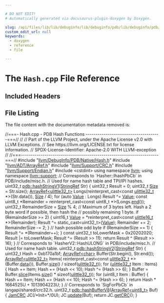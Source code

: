```yaml
---

# DO NOT EDIT!
# Automatically generated via docusaurus-plugin-doxygen by Doxygen.

slug: /api/files/lib/lib/debuginfo/lib/debuginfo/pdb/lib/debuginfo/pdb/native/hash-cpp
custom_edit_url: null
keywords:
  - doxygen
  - reference
  - file

---
```





# The `Hash.cpp` File Reference

<DoxygenPage pluginConfig={pluginConfig}>



## Included Headers

<IncludesList>
<IncludesListItem
  filePath="llvm/DebugInfo/PDB/Native/Hash.h"
  permalink="/docs/api/files/include/include/llvm/include/llvm/debuginfo/include/llvm/debuginfo/pdb/include/llvm/debuginfo/pdb/native/hash-h"
  isLocal="true" />
<IncludesListItem
  filePath="llvm/ADT/ArrayRef.h"
  permalink="/docs/api/files/include/include/llvm/include/llvm/adt/arrayref-h"
  isLocal="true" />
<IncludesListItem
  filePath="llvm/Support/CRC.h"
  permalink="/docs/api/files/include/include/llvm/include/llvm/support/crc-h"
  isLocal="true" />
<IncludesListItem
  filePath="llvm/Support/Endian.h"
  permalink="/docs/api/files/include/include/llvm/include/llvm/support/endian-h"
  isLocal="true" />
<IncludesListItem
  filePath="cstdint"
  permalink=""
  isLocal="false" />
</IncludesList>


## File Listing

The file content with the documentation metadata removed is:

<ProgramListing>

<Link id="l00001" /><CodeLine lineNumber="1"><Highlight kind="comment">//===- Hash.cpp - PDB Hash Functions --------------------------------------===//</Highlight><Highlight kind="normal"></Highlight></CodeLine>
<Link id="l00002" /><CodeLine lineNumber="2"><Highlight kind="normal"></Highlight><Highlight kind="comment">//</Highlight><Highlight kind="normal"></Highlight></CodeLine>
<Link id="l00003" /><CodeLine lineNumber="3"><Highlight kind="normal"></Highlight><Highlight kind="comment">// Part of the LLVM Project, under the Apache License v2.0 with LLVM Exceptions.</Highlight><Highlight kind="normal"></Highlight></CodeLine>
<Link id="l00004" /><CodeLine lineNumber="4"><Highlight kind="normal"></Highlight><Highlight kind="comment">// See https://llvm.org/LICENSE.txt for license information.</Highlight><Highlight kind="normal"></Highlight></CodeLine>
<Link id="l00005" /><CodeLine lineNumber="5"><Highlight kind="normal"></Highlight><Highlight kind="comment">// SPDX-License-Identifier: Apache-2.0 WITH LLVM-exception</Highlight><Highlight kind="normal"></Highlight></CodeLine>
<Link id="l00006" /><CodeLine lineNumber="6"><Highlight kind="normal"></Highlight><Highlight kind="comment">//</Highlight><Highlight kind="normal"></Highlight></CodeLine>
<Link id="l00007" /><CodeLine lineNumber="7"><Highlight kind="normal"></Highlight><Highlight kind="comment">//===----------------------------------------------------------------------===//</Highlight><Highlight kind="normal"></Highlight></CodeLine>
<Link id="l00008" /><CodeLine lineNumber="8"><Highlight kind="normal"></Highlight></CodeLine>
<Link id="l00009" /><CodeLine lineNumber="9"><Highlight kind="normal"></Highlight><Highlight kind="preprocessor">#include &quot;<a href="/docs/api/files/include/include/llvm/include/llvm/debuginfo/include/llvm/debuginfo/pdb/include/llvm/debuginfo/pdb/native/hash-h">llvm/DebugInfo/PDB/Native/Hash.h</a>&quot;</Highlight><Highlight kind="normal"></Highlight></CodeLine>
<Link id="l00010" /><CodeLine lineNumber="10"><Highlight kind="normal"></Highlight><Highlight kind="preprocessor">#include &quot;<a href="/docs/api/files/include/include/llvm/include/llvm/adt/arrayref-h">llvm/ADT/ArrayRef.h</a>&quot;</Highlight><Highlight kind="normal"></Highlight></CodeLine>
<Link id="l00011" /><CodeLine lineNumber="11"><Highlight kind="normal"></Highlight><Highlight kind="preprocessor">#include &quot;<a href="/docs/api/files/include/include/llvm/include/llvm/support/crc-h">llvm/Support/CRC.h</a>&quot;</Highlight><Highlight kind="normal"></Highlight></CodeLine>
<Link id="l00012" /><CodeLine lineNumber="12"><Highlight kind="normal"></Highlight><Highlight kind="preprocessor">#include &quot;<a href="/docs/api/files/include/include/llvm/include/llvm/support/endian-h">llvm/Support/Endian.h</a>&quot;</Highlight><Highlight kind="normal"></Highlight></CodeLine>
<Link id="l00013" /><CodeLine lineNumber="13"><Highlight kind="normal"></Highlight><Highlight kind="preprocessor">#include &lt;cstdint&gt;</Highlight><Highlight kind="normal"></Highlight></CodeLine>
<Link id="l00014" /><CodeLine lineNumber="14"><Highlight kind="normal"></Highlight></CodeLine>
<Link id="l00015" /><CodeLine lineNumber="15"><Highlight kind="normal"></Highlight><Highlight kind="keyword">using namespace </Highlight><Highlight kind="normal"><a href="/docs/api/namespaces/llvm">llvm</a>;</Highlight></CodeLine>
<Link id="l00016" /><CodeLine lineNumber="16"><Highlight kind="normal"></Highlight><Highlight kind="keyword">using namespace </Highlight><Highlight kind="normal"><a href="/docs/api/namespaces/llvm/support">llvm::support</a>;</Highlight></CodeLine>
<Link id="l00017" /><CodeLine lineNumber="17"><Highlight kind="normal"></Highlight></CodeLine>
<Link id="l00018" /><CodeLine lineNumber="18"><Highlight kind="normal"></Highlight><Highlight kind="comment">// Corresponds to &#96;Hasher::lhashPbCb&#96; in PDB/include/misc.h.</Highlight><Highlight kind="normal"></Highlight></CodeLine>
<Link id="l00019" /><CodeLine lineNumber="19"><Highlight kind="normal"></Highlight><Highlight kind="comment">// Used for name hash table and TPI/IPI hashes.</Highlight><Highlight kind="normal"></Highlight></CodeLine>
<Link id="l00020" /><CodeLine lineNumber="20" lineLink="/docs/api/namespaces/llvm/pdb/#a1737ab2b5a4c39b8eb3fcbd2e47abb65"><Highlight kind="normal">uint32&#95;t <a href="/docs/api/namespaces/llvm/pdb/#a1737ab2b5a4c39b8eb3fcbd2e47abb65">pdb::hashStringV1</a>(<a href="/docs/api/classes/llvm/stringref">StringRef</a> Str) &#123;</Highlight></CodeLine>
<Link id="l00021" /><CodeLine lineNumber="21"><Highlight kind="normal">  uint32&#95;t Result = 0;</Highlight></CodeLine>
<Link id="l00022" /><CodeLine lineNumber="22"><Highlight kind="normal">  uint32&#95;t <a href="/docs/api/files/lib/lib/analysis/inlineorder-cpp/#a7ee6f0cb51c3b9056199e9a0001fe8c3a6f6cb72d544962fa333e2e34ce64f719">Size</a> = Str.size();</Highlight></CodeLine>
<Link id="l00023" /><CodeLine lineNumber="23"><Highlight kind="normal"></Highlight></CodeLine>
<Link id="l00024" /><CodeLine lineNumber="24"><Highlight kind="normal">  <a href="/docs/api/classes/llvm/arrayref">ArrayRef&lt;ulittle32&#95;t&gt;</a> Longs(</Highlight><Highlight kind="keyword">reinterpret&#95;cast&lt;</Highlight><Highlight kind="keyword">const </Highlight><Highlight kind="normal"><a href="/docs/api/namespaces/llvm/support/#a206b37274fa3e908017da357d12724d1">ulittle32&#95;t</a> &#42;</Highlight><Highlight kind="keyword">&gt;</Highlight><Highlight kind="normal">(Str.data()),</Highlight></CodeLine>
<Link id="l00025" /><CodeLine lineNumber="25"><Highlight kind="normal">                              <a href="/docs/api/files/lib/lib/analysis/inlineorder-cpp/#a7ee6f0cb51c3b9056199e9a0001fe8c3a6f6cb72d544962fa333e2e34ce64f719">Size</a> / 4);</Highlight></CodeLine>
<Link id="l00026" /><CodeLine lineNumber="26"><Highlight kind="normal"></Highlight></CodeLine>
<Link id="l00027" /><CodeLine lineNumber="27"><Highlight kind="normal">  </Highlight><Highlight kind="keywordflow">for</Highlight><Highlight kind="normal"> (</Highlight><Highlight kind="keyword">auto</Highlight><Highlight kind="normal"> <a href="/docs/api/classes/llvm/value">Value</a> : Longs)</Highlight></CodeLine>
<Link id="l00028" /><CodeLine lineNumber="28"><Highlight kind="normal">    Result ^= <a href="/docs/api/classes/llvm/value">Value</a>;</Highlight></CodeLine>
<Link id="l00029" /><CodeLine lineNumber="29"><Highlight kind="normal"></Highlight></CodeLine>
<Link id="l00030" /><CodeLine lineNumber="30"><Highlight kind="normal">  </Highlight><Highlight kind="keyword">const</Highlight><Highlight kind="normal"> uint8&#95;t &#42;Remainder = </Highlight><Highlight kind="keyword">reinterpret&#95;cast&lt;</Highlight><Highlight kind="keyword">const </Highlight><Highlight kind="normal">uint8&#95;t &#42;</Highlight><Highlight kind="keyword">&gt;</Highlight><Highlight kind="normal">(Longs.<a href="/docs/api/classes/llvm/arrayref/#a7ca5197533a9c1fb8a2bd30587fcec6b">end</a>());</Highlight></CodeLine>
<Link id="l00031" /><CodeLine lineNumber="31"><Highlight kind="normal">  uint32&#95;t RemainderSize = <a href="/docs/api/files/lib/lib/analysis/inlineorder-cpp/#a7ee6f0cb51c3b9056199e9a0001fe8c3a6f6cb72d544962fa333e2e34ce64f719">Size</a> % 4;</Highlight></CodeLine>
<Link id="l00032" /><CodeLine lineNumber="32"><Highlight kind="normal"></Highlight></CodeLine>
<Link id="l00033" /><CodeLine lineNumber="33"><Highlight kind="normal">  </Highlight><Highlight kind="comment">// Maximum of 3 bytes left.  Hash a 2 byte word if possible, then hash the</Highlight><Highlight kind="normal"></Highlight></CodeLine>
<Link id="l00034" /><CodeLine lineNumber="34"><Highlight kind="normal">  </Highlight><Highlight kind="comment">// possibly remaining 1 byte.</Highlight><Highlight kind="normal"></Highlight></CodeLine>
<Link id="l00035" /><CodeLine lineNumber="35"><Highlight kind="normal">  </Highlight><Highlight kind="keywordflow">if</Highlight><Highlight kind="normal"> (RemainderSize &gt;= 2) &#123;</Highlight></CodeLine>
<Link id="l00036" /><CodeLine lineNumber="36"><Highlight kind="normal">    uint16&#95;t <a href="/docs/api/classes/llvm/value">Value</a> = &#42;</Highlight><Highlight kind="keyword">reinterpret&#95;cast&lt;</Highlight><Highlight kind="keyword">const </Highlight><Highlight kind="normal"><a href="/docs/api/namespaces/llvm/support/#a4e29b3df92632c930b82161555c3b8d6">ulittle16&#95;t</a> &#42;</Highlight><Highlight kind="keyword">&gt;</Highlight><Highlight kind="normal">(Remainder);</Highlight></CodeLine>
<Link id="l00037" /><CodeLine lineNumber="37"><Highlight kind="normal">    Result ^= </Highlight><Highlight kind="keyword">static&#95;cast&lt;</Highlight><Highlight kind="normal">uint32&#95;t</Highlight><Highlight kind="keyword">&gt;</Highlight><Highlight kind="normal">(<a href="/docs/api/classes/llvm/value">Value</a>);</Highlight></CodeLine>
<Link id="l00038" /><CodeLine lineNumber="38"><Highlight kind="normal">    Remainder += 2;</Highlight></CodeLine>
<Link id="l00039" /><CodeLine lineNumber="39"><Highlight kind="normal">    RemainderSize -= 2;</Highlight></CodeLine>
<Link id="l00040" /><CodeLine lineNumber="40"><Highlight kind="normal">  &#125;</Highlight></CodeLine>
<Link id="l00041" /><CodeLine lineNumber="41"><Highlight kind="normal"></Highlight></CodeLine>
<Link id="l00042" /><CodeLine lineNumber="42"><Highlight kind="normal">  </Highlight><Highlight kind="comment">// hash possible odd byte</Highlight><Highlight kind="normal"></Highlight></CodeLine>
<Link id="l00043" /><CodeLine lineNumber="43"><Highlight kind="normal">  </Highlight><Highlight kind="keywordflow">if</Highlight><Highlight kind="normal"> (RemainderSize == 1) &#123;</Highlight></CodeLine>
<Link id="l00044" /><CodeLine lineNumber="44"><Highlight kind="normal">    Result ^= &#42;(Remainder++);</Highlight></CodeLine>
<Link id="l00045" /><CodeLine lineNumber="45"><Highlight kind="normal">  &#125;</Highlight></CodeLine>
<Link id="l00046" /><CodeLine lineNumber="46"><Highlight kind="normal"></Highlight></CodeLine>
<Link id="l00047" /><CodeLine lineNumber="47"><Highlight kind="normal">  </Highlight><Highlight kind="keyword">const</Highlight><Highlight kind="normal"> uint32&#95;t toLowerMask = 0x20202020;</Highlight></CodeLine>
<Link id="l00048" /><CodeLine lineNumber="48"><Highlight kind="normal">  Result |= toLowerMask;</Highlight></CodeLine>
<Link id="l00049" /><CodeLine lineNumber="49"><Highlight kind="normal">  Result ^= (Result &gt;&gt; 11);</Highlight></CodeLine>
<Link id="l00050" /><CodeLine lineNumber="50"><Highlight kind="normal"></Highlight></CodeLine>
<Link id="l00051" /><CodeLine lineNumber="51"><Highlight kind="normal">  </Highlight><Highlight kind="keywordflow">return</Highlight><Highlight kind="normal"> Result ^ (Result &gt;&gt; 16);</Highlight></CodeLine>
<Link id="l00052" /><CodeLine lineNumber="52"><Highlight kind="normal">&#125;</Highlight></CodeLine>
<Link id="l00053" /><CodeLine lineNumber="53"><Highlight kind="normal"></Highlight></CodeLine>
<Link id="l00054" /><CodeLine lineNumber="54"><Highlight kind="normal"></Highlight><Highlight kind="comment">// Corresponds to &#96;HasherV2::HashULONG&#96; in PDB/include/misc.h.</Highlight><Highlight kind="normal"></Highlight></CodeLine>
<Link id="l00055" /><CodeLine lineNumber="55"><Highlight kind="normal"></Highlight><Highlight kind="comment">// Used for name hash table.</Highlight><Highlight kind="normal"></Highlight></CodeLine>
<Link id="l00056" /><CodeLine lineNumber="56" lineLink="/docs/api/namespaces/llvm/pdb/#aa7574b8c35b165904ab21971f6f786a1"><Highlight kind="normal">uint32&#95;t <a href="/docs/api/namespaces/llvm/pdb/#aa7574b8c35b165904ab21971f6f786a1">pdb::hashStringV2</a>(<a href="/docs/api/classes/llvm/stringref">StringRef</a> Str) &#123;</Highlight></CodeLine>
<Link id="l00057" /><CodeLine lineNumber="57"><Highlight kind="normal">  uint32&#95;t Hash = 0xb170a1bf;</Highlight></CodeLine>
<Link id="l00058" /><CodeLine lineNumber="58"><Highlight kind="normal"></Highlight></CodeLine>
<Link id="l00059" /><CodeLine lineNumber="59"><Highlight kind="normal">  <a href="/docs/api/classes/llvm/arrayref">ArrayRef&lt;char&gt;</a> Buffer(Str.begin(), Str.end());</Highlight></CodeLine>
<Link id="l00060" /><CodeLine lineNumber="60"><Highlight kind="normal"></Highlight></CodeLine>
<Link id="l00061" /><CodeLine lineNumber="61"><Highlight kind="normal">  <a href="/docs/api/classes/llvm/arrayref">ArrayRef&lt;ulittle32&#95;t&gt;</a> Items(</Highlight></CodeLine>
<Link id="l00062" /><CodeLine lineNumber="62"><Highlight kind="normal">      </Highlight><Highlight kind="keyword">reinterpret&#95;cast&lt;</Highlight><Highlight kind="keyword">const </Highlight><Highlight kind="normal"><a href="/docs/api/namespaces/llvm/support/#a206b37274fa3e908017da357d12724d1">ulittle32&#95;t</a> &#42;</Highlight><Highlight kind="keyword">&gt;</Highlight><Highlight kind="normal">(Buffer.<a href="/docs/api/classes/llvm/arrayref/#adb9cab4abca6bf2855c882dcf79fb1cb">data</a>()),</Highlight></CodeLine>
<Link id="l00063" /><CodeLine lineNumber="63"><Highlight kind="normal">      Buffer.<a href="/docs/api/classes/llvm/arrayref/#a85ffb6531d4cda988ea81f18d4e56fb7">size</a>() / </Highlight><Highlight kind="keyword">sizeof</Highlight><Highlight kind="normal">(<a href="/docs/api/namespaces/llvm/support/#a206b37274fa3e908017da357d12724d1">ulittle32&#95;t</a>));</Highlight></CodeLine>
<Link id="l00064" /><CodeLine lineNumber="64"><Highlight kind="normal">  </Highlight><Highlight kind="keywordflow">for</Highlight><Highlight kind="normal"> (<a href="/docs/api/namespaces/llvm/support/#a206b37274fa3e908017da357d12724d1">ulittle32&#95;t</a> Item : Items) &#123;</Highlight></CodeLine>
<Link id="l00065" /><CodeLine lineNumber="65"><Highlight kind="normal">    Hash += Item;</Highlight></CodeLine>
<Link id="l00066" /><CodeLine lineNumber="66"><Highlight kind="normal">    Hash += (Hash &lt;&lt; 10);</Highlight></CodeLine>
<Link id="l00067" /><CodeLine lineNumber="67"><Highlight kind="normal">    Hash ^= (Hash &gt;&gt; 6);</Highlight></CodeLine>
<Link id="l00068" /><CodeLine lineNumber="68"><Highlight kind="normal">  &#125;</Highlight></CodeLine>
<Link id="l00069" /><CodeLine lineNumber="69"><Highlight kind="normal">  Buffer = Buffer.<a href="/docs/api/classes/llvm/arrayref/#aebf6ca7590d4f766b894044015a0fa31">slice</a>(Items.<a href="/docs/api/classes/llvm/arrayref/#a85ffb6531d4cda988ea81f18d4e56fb7">size</a>() &#42; </Highlight><Highlight kind="keyword">sizeof</Highlight><Highlight kind="normal">(<a href="/docs/api/namespaces/llvm/support/#a206b37274fa3e908017da357d12724d1">ulittle32&#95;t</a>));</Highlight></CodeLine>
<Link id="l00070" /><CodeLine lineNumber="70"><Highlight kind="normal">  </Highlight><Highlight kind="keywordflow">for</Highlight><Highlight kind="normal"> (uint8&#95;t Item : Buffer) &#123;</Highlight></CodeLine>
<Link id="l00071" /><CodeLine lineNumber="71"><Highlight kind="normal">    Hash += Item;</Highlight></CodeLine>
<Link id="l00072" /><CodeLine lineNumber="72"><Highlight kind="normal">    Hash += (Hash &lt;&lt; 10);</Highlight></CodeLine>
<Link id="l00073" /><CodeLine lineNumber="73"><Highlight kind="normal">    Hash ^= (Hash &gt;&gt; 6);</Highlight></CodeLine>
<Link id="l00074" /><CodeLine lineNumber="74"><Highlight kind="normal">  &#125;</Highlight></CodeLine>
<Link id="l00075" /><CodeLine lineNumber="75"><Highlight kind="normal"></Highlight></CodeLine>
<Link id="l00076" /><CodeLine lineNumber="76"><Highlight kind="normal">  </Highlight><Highlight kind="keywordflow">return</Highlight><Highlight kind="normal"> Hash &#42; 1664525U + 1013904223U;</Highlight></CodeLine>
<Link id="l00077" /><CodeLine lineNumber="77"><Highlight kind="normal">&#125;</Highlight></CodeLine>
<Link id="l00078" /><CodeLine lineNumber="78"><Highlight kind="normal"></Highlight></CodeLine>
<Link id="l00079" /><CodeLine lineNumber="79"><Highlight kind="normal"></Highlight><Highlight kind="comment">// Corresponds to &#96;SigForPbCb&#96; in langapi/shared/crc32.h.</Highlight><Highlight kind="normal"></Highlight></CodeLine>
<Link id="l00080" /><CodeLine lineNumber="80" lineLink="/docs/api/namespaces/llvm/pdb/#a70e7a3749d35a58e1620b36a1a4183c1"><Highlight kind="normal">uint32&#95;t <a href="/docs/api/namespaces/llvm/pdb/#a70e7a3749d35a58e1620b36a1a4183c1">pdb::hashBufferV8</a>(<a href="/docs/api/classes/llvm/arrayref">ArrayRef&lt;uint8&#95;t&gt;</a> Buf) &#123;</Highlight></CodeLine>
<Link id="l00081" /><CodeLine lineNumber="81"><Highlight kind="normal">  <a href="/docs/api/classes/llvm/jamcrc">JamCRC</a> JC(</Highlight><Highlight kind="comment">/&#42;Init=&#42;/</Highlight><Highlight kind="normal">0U);</Highlight></CodeLine>
<Link id="l00082" /><CodeLine lineNumber="82"><Highlight kind="normal">  JC.<a href="/docs/api/classes/llvm/jamcrc/#af4c43564c4a47b6d9741736e3962e279">update</a>(Buf);</Highlight></CodeLine>
<Link id="l00083" /><CodeLine lineNumber="83"><Highlight kind="normal">  </Highlight><Highlight kind="keywordflow">return</Highlight><Highlight kind="normal"> JC.<a href="/docs/api/classes/llvm/jamcrc/#a90e799935e361788dee83dfb9b2d5099">getCRC</a>();</Highlight></CodeLine>
<Link id="l00084" /><CodeLine lineNumber="84"><Highlight kind="normal">&#125;</Highlight></CodeLine>

</ProgramListing>

</DoxygenPage>
